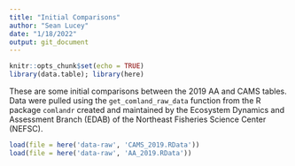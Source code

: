 ```yaml
---
title: "Initial Comparisons"
author: "Sean Lucey"
date: "1/18/2022"
output: git_document
---
```


```r
knitr::opts_chunk$set(echo = TRUE)
library(data.table); library(here)
```

These are some initial comparisons between the 2019 AA and CAMS tables.  Data were pulled using the `get_comland_raw_data` function from the R package `comlandr` created and maintained by the Ecosystem Dynamics and Assessment Branch (EDAB) of the Northeast Fisheries Science Center (NEFSC).

```r
load(file = here('data-raw', 'CAMS_2019.RData'))
load(file = here('data-raw', 'AA_2019.RData'))
```

